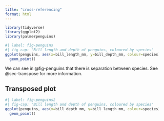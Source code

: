 ```yaml
---
title: "cross-referencing"
format: html
---
```


```r
library(tidyverse)
library(ggplot2)
library(palmerpenguins)
```

```r
#| label: fig-penguins
#| fig-cap: "Bill length and depth of penguins, coloured by species"
ggplot(penguins, aes(x=bill_length_mm, y=bill_depth_mm, colour=species)) +
  geom_point()
```

We can see in @fig-penguins that there is separation between species. See @sec-transpose for more information.

## Transposed plot {#sec-transpose}

```r
#| label: fig-penguins2
#| fig-cap: "Bill length and depth of penguins, coloured by species"
ggplot(penguins, aes(x=bill_depth_mm, y=bill_length_mm, colour=species)) +
  geom_point()
```


